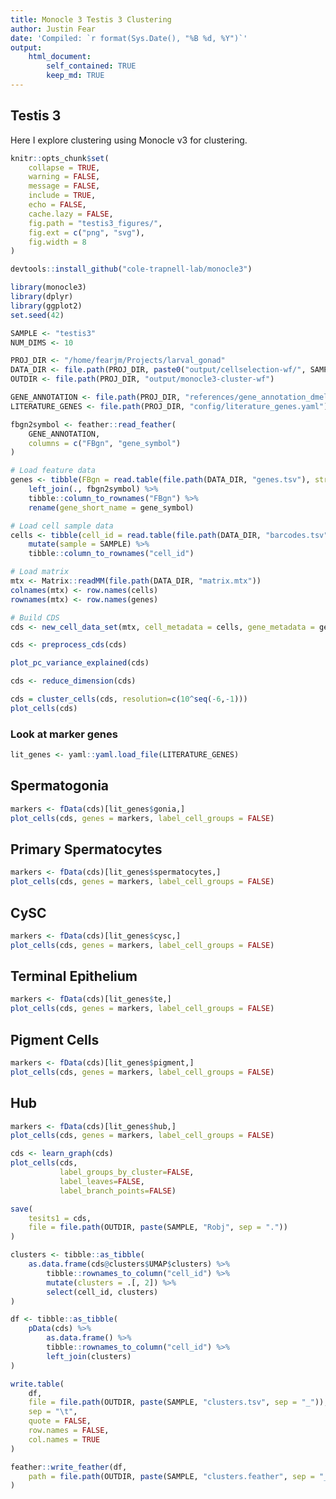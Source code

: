 ```yaml
---
title: Monocle 3 Testis 3 Clustering
author: Justin Fear
date: 'Compiled: `r format(Sys.Date(), "%B %d, %Y")`'
output:
    html_document:
        self_contained: TRUE
        keep_md: TRUE
---
```


## Testis 3

Here I explore clustering using Monocle v3 for clustering.

```r
knitr::opts_chunk$set(
    collapse = TRUE,
    warning = FALSE,
    message = FALSE,
    include = TRUE,
    echo = FALSE,
    cache.lazy = FALSE,
    fig.path = "testis3_figures/",
    fig.ext = c("png", "svg"),
    fig.width = 8
)
```

```r
devtools::install_github("cole-trapnell-lab/monocle3")
```

```r
library(monocle3)
library(dplyr)
library(ggplot2)
set.seed(42)
```

```r
SAMPLE <- "testis3"
NUM_DIMS <- 10

PROJ_DIR <- "/home/fearjm/Projects/larval_gonad"
DATA_DIR <- file.path(PROJ_DIR, paste0("output/cellselection-wf/", SAMPLE))
OUTDIR <- file.path(PROJ_DIR, "output/monocle3-cluster-wf")

GENE_ANNOTATION <- file.path(PROJ_DIR, "references/gene_annotation_dmel_r6-26.feather")
LITERATURE_GENES <- file.path(PROJ_DIR, "config/literature_genes.yaml")
```

```r
fbgn2symbol <- feather::read_feather(
    GENE_ANNOTATION,
    columns = c("FBgn", "gene_symbol")
)
```

```r
# Load feature data
genes <- tibble(FBgn = read.table(file.path(DATA_DIR, "genes.tsv"), stringsAsFactors = FALSE)[,1]) %>%
    left_join(., fbgn2symbol) %>% 
    tibble::column_to_rownames("FBgn") %>% 
    rename(gene_short_name = gene_symbol)

# Load cell sample data
cells <- tibble(cell_id = read.table(file.path(DATA_DIR, "barcodes.tsv"), stringsAsFactors = FALSE)[,1]) %>%
    mutate(sample = SAMPLE) %>%
    tibble::column_to_rownames("cell_id")

# Load matrix
mtx <- Matrix::readMM(file.path(DATA_DIR, "matrix.mtx"))
colnames(mtx) <- row.names(cells)
rownames(mtx) <- row.names(genes)

# Build CDS
cds <- new_cell_data_set(mtx, cell_metadata = cells, gene_metadata = genes)
```

```r
cds <- preprocess_cds(cds)
```

```r
plot_pc_variance_explained(cds)
```

```r
cds <- reduce_dimension(cds)
```


```r
cds = cluster_cells(cds, resolution=c(10^seq(-6,-1)))
plot_cells(cds)
```






### Look at marker genes

```r
lit_genes <- yaml::yaml.load_file(LITERATURE_GENES)
```

## Spermatogonia
```r
markers <- fData(cds)[lit_genes$gonia,]
plot_cells(cds, genes = markers, label_cell_groups = FALSE)
```

## Primary Spermatocytes
```r
markers <- fData(cds)[lit_genes$spermatocytes,]
plot_cells(cds, genes = markers, label_cell_groups = FALSE)
```

## CySC
```r
markers <- fData(cds)[lit_genes$cysc,]
plot_cells(cds, genes = markers, label_cell_groups = FALSE)
```

## Terminal Epithelium
```r
markers <- fData(cds)[lit_genes$te,]
plot_cells(cds, genes = markers, label_cell_groups = FALSE)
```

## Pigment Cells
```r
markers <- fData(cds)[lit_genes$pigment,]
plot_cells(cds, genes = markers, label_cell_groups = FALSE)
```

## Hub
```r
markers <- fData(cds)[lit_genes$hub,]
plot_cells(cds, genes = markers, label_cell_groups = FALSE)
```



```r
cds <- learn_graph(cds)
plot_cells(cds, 
           label_groups_by_cluster=FALSE,
           label_leaves=FALSE,
           label_branch_points=FALSE)
```



```r
save(
    tesits1 = cds,
    file = file.path(OUTDIR, paste(SAMPLE, "Robj", sep = "."))
)
```

```r
clusters <- tibble::as_tibble(
    as.data.frame(cds@clusters$UMAP$clusters) %>%
        tibble::rownames_to_column("cell_id") %>%
        mutate(clusters = .[, 2]) %>%
        select(cell_id, clusters)
)

df <- tibble::as_tibble(
    pData(cds) %>%
        as.data.frame() %>%
        tibble::rownames_to_column("cell_id") %>%
        left_join(clusters)
)

write.table(
    df,
    file = file.path(OUTDIR, paste(SAMPLE, "clusters.tsv", sep = "_")),
    sep = "\t",
    quote = FALSE,
    row.names = FALSE,
    col.names = TRUE
)

feather::write_feather(df,
    path = file.path(OUTDIR, paste(SAMPLE, "clusters.feather", sep = "_"))
)
```

